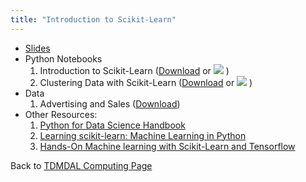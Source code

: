```yaml
---
title: "Introduction to Scikit-Learn"
---
```


* [Slides](introtosklearn.pdf)
* Python Notebooks
    1. Introduction to Scikit-Learn (<a href="intro-to-sklearn.ipynb" download="intro-to-sklearn.ipynb">Download</a> or [![](colab-badge.svg)](https://colab.research.google.com/github/tdmdal/sklearn-workshop/blob/main/docs/intro-to-sklearn.ipynb) )
    2. Clustering Data with Scikit-Learn (<a href="kmeans-clustering.ipynb" download="kmeans-clustering.ipynb">Download</a> or [![](colab-badge.svg)](https://colab.research.google.com/github/tdmdal/sklearn-workshop/blob/main/docs/kmeans-clustering.ipynb) )
* Data
    1. Advertising and Sales (<a href="advertising.csv" download="advertising.csv">Download</a>) 
* Other Resources:   
    1. [Python for Data Science Handbook](https://jakevdp.github.io/PythonDataScienceHandbook/)
    2. [Learning scikit-learn: Machine Learning in Python ](https://amzn.to/3kQ4Myz/)
    3. [Hands-On Machine learning with Scikit-Learn and Tensorflow ](https://www.amazon.ca/Hands-Machine-Learning-Scikit-Learn-TensorFlow/dp/1491962291/)
    
Back to [TDMDAL Computing Page](https://tdmdal.github.io/)